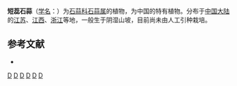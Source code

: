 {{Speciesbox 
| taxon = Lycoris caldwellii
| authority = Traub
}}

'''短蕊石蒜'''（[[学名|学名]]：{{lang|la|''Lycoris caldwellii''}}）为[[石蒜科|石蒜科]][[石蒜属|石蒜属]]的植物，为中国的特有植物。分布于[[中国大陆|中国大陆]]的[[江苏|江苏]]、[[江西|江西]]、[[浙江|浙江]]等地，一般生于阴湿山坡，目前尚未由人工引种栽培。

== 参考文献 ==
<div class="references-small">
* {{cite web| url =http://www.bioinfo.cn/db05/KmzwSpecies.php?action=view&id=131| title =短蕊石蒜| work =《中国高等植物数据库全库》| publisher =中国科学院微生物研究所| author =昆明植物研究所| accessdate =2009-02-20| deadurl =yes| archiveurl =https://web.archive.org/web/20160305021023/http://www.bioinfo.cn/db05/KmzwSpecies.php?action=view&id=131| archivedate =2016-03-05}}
</div>
{{Taxonbar|from=Q15224874}}

[[Category:石蒜属|D]]
[[Category:球根花卉|D]]
[[Category:中國特有植物|D]]
[[Category:江苏植物|D]]
[[Category:江西植物|D]]
[[Category:浙江植物|D]]


{{植物小作品}}